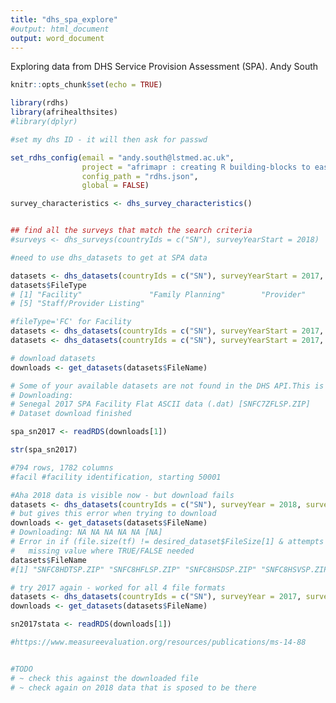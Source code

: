 ```yaml
---
title: "dhs_spa_explore"
#output: html_document
output: word_document
---
```


Exploring data from DHS Service Provision Assessment (SPA).
Andy South

```r
knitr::opts_chunk$set(echo = TRUE)

library(rdhs)
library(afrihealthsites)
#library(dplyr)

#set my dhs ID - it will then ask for passwd

set_rdhs_config(email = "andy.south@lstmed.ac.uk",
                project = "afrimapr : creating R building-blocks to ease use of open health data in Africa",
                config_path = "rdhs.json",
                global = FALSE)


```


```r

survey_characteristics <- dhs_survey_characteristics()


## find all the surveys that match the search criteria
#surveys <- dhs_surveys(countryIds = c("SN"), surveyYearStart = 2018)

#need to use dhs_datasets to get at SPA data

datasets <- dhs_datasets(countryIds = c("SN"), surveyYearStart = 2017, surveyType='SPA', fileFormat = 'Flat')
datasets$FileType
# [1] "Facility"               "Family Planning"        "Provider"               "Sick Child"            
# [5] "Staff/Provider Listing"

#fileType='FC' for Facility
datasets <- dhs_datasets(countryIds = c("SN"), surveyYearStart = 2017, surveyType='SPA', fileType = 'FC', fileFormat = 'Flat')
datasets <- dhs_datasets(countryIds = c("SN"), surveyYearStart = 2017, surveyType='SPA', fileType = 'FC', fileFormat = 'Hierarchical')

# download datasets
downloads <- get_datasets(datasets$FileName)

# Some of your available datasets are not found in the DHS API.This is likely due to the DHS API being out of date and as such some of the meta information about your available datasets may not be available.
# Downloading: 
# Senegal 2017 SPA Facility Flat ASCII data (.dat) [SNFC7ZFLSP.ZIP]
# Dataset download finished

spa_sn2017 <- readRDS(downloads[1])

str(spa_sn2017)

#794 rows, 1782 columns
#facil #facility identification, starting 50001

#Aha 2018 data is visible now - but download fails
datasets <- dhs_datasets(countryIds = c("SN"), surveyYear = 2018, surveyType='SPA', fileType = 'FC')
# but gives this error when trying to download
downloads <- get_datasets(datasets$FileName)
# Downloading: NA NA NA NA NA [NA]
# Error in if (file.size(tf) != desired_dataset$FileSize[1] & attempts ==  : 
#   missing value where TRUE/FALSE needed
datasets$FileName
#[1] "SNFC8HDTSP.ZIP" "SNFC8HFLSP.ZIP" "SNFC8HSDSP.ZIP" "SNFC8HSVSP.ZIP"

# try 2017 again - worked for all 4 file formats
datasets <- dhs_datasets(countryIds = c("SN"), surveyYear = 2017, surveyType='SPA', fileType = 'FC')
downloads <- get_datasets(datasets$FileName)

sn2017stata <- readRDS(downloads[1])

#https://www.measureevaluation.org/resources/publications/ms-14-88


#TODO
# ~ check this against the downloaded file
# ~ check again on 2018 data that is sposed to be there


```


